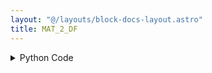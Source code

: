 ```yaml
---
layout: "@/layouts/block-docs-layout.astro"
title: MAT_2_DF
---
```



<PythonDocsDisplay docstring={docstring} />
<AppDisplay app={app} client:visible />

<details>
<summary>Python Code</summary>
```python
from numpy import asarray
import pandas as pd
from flojoy import flojoy, Matrix, DataFrame


@flojoy
def MAT_2_DF(default: Matrix) -> DataFrame:
    """The MAT_2_DF node takes one matrix type data and converts it to a dataframe type data.

    Inputs
    ------
    default : Matrix
        The input matrix to which we apply the conversion to.

    Returns
    -------
    DataFrame
        The dataframe result from the conversion of the input.
    """

    np_data = default.m
    np_array = asarray(np_data)
    df = pd.DataFrame(np_array)

    return DataFrame(df=df)

```
[Find this Flojoy Block on GitHub](https://github.com/flojoy-ai/blocks/blob/main/blocks/TRANSFORMERS/TYPE_CASTING/MAT_2_DF/MAT_2_DF.py)
</details>


## Example
